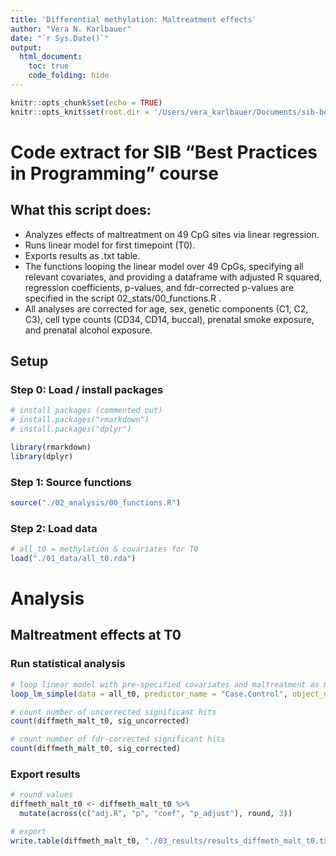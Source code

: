 ```yaml
---
title: 'Differential methylation: Maltreatment effects'
author: "Vera N. Karlbauer"
date: "`r Sys.Date()`"
output: 
  html_document:
    toc: true
    code_folding: hide
---
```


```r
knitr::opts_chunk$set(echo = TRUE)
knitr::opts_knit$set(root.dir = '/Users/vera_karlbauer/Documents/sib-best-practices-course')
```

# Code extract for SIB "Best Practices in Programming" course

## What this script does:
- Analyzes effects of maltreatment on 49 CpG sites via linear regression. 
- Runs linear model for first timepoint (T0).  
- Exports results as .txt table.  
- The functions looping the linear model over 49 CpGs, specifying all relevant covariates, and providing a dataframe with adjusted R squared, regression coefficients, p-values, and fdr-corrected p-values are specified in the script 02_stats/00_functions.R .  
- All analyses are corrected for age, sex, genetic components (C1, C2, C3), cell type counts (CD34, CD14, buccal), prenatal smoke exposure, and prenatal alcohol exposure. 

## Setup

### Step 0: Load / install packages

```r
# install packages (commented out)
# install.packages("rmarkdown")
# install.packages("dplyr")

library(rmarkdown)
library(dplyr)

```

### Step 1: Source functions

```r
source("./02_analysis/00_functions.R")

```


### Step 2: Load data

```r
# all_t0 = methylation & covariates for T0
load("./01_data/all_t0.rda")

```

# Analysis

## Maltreatment effects at T0

### Run statistical analysis

```r
# loop linear model with pre-specified covariates and maltreatment as main predictor over 49 CpGs
loop_lm_simple(data = all_t0, predictor_name = "Case.Control", object_name = "diffmeth_malt_t0")

# count number of uncorrected significant hits
count(diffmeth_malt_t0, sig_uncorrected)

# count number of fdr-corrected significant hits
count(diffmeth_malt_t0, sig_corrected)

```

### Export results

```r
# round values
diffmeth_malt_t0 <- diffmeth_malt_t0 %>%
  mutate(across(c("adj.R", "p", "coef", "p_adjust"), round, 3))

# export
write.table(diffmeth_malt_t0, "./03_results/results_diffmeth_malt_t0.txt", row.names = FALSE)

```

